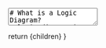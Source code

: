 
<TextArea>
# What is a Logic Diagram? 
A logic diagram is another tool programmers can use to break down the flow of logic in their programs, and plan out their projects. We may
provide you logic diagrams alongside a way to interpret them, such as a table outlining what certain shapes or icons mean. There are different
standards for logic diagrams in programming and engineering, which try to use similar shaping and structure, however this is not a perfect
system. 

If making a logic-diagram of your own, the important things to note are the shapes for:
 - Program entry
 - Conditional-points 
 - Loops
 - Functions

This will allow you to plan out the control flow between and through your program. Consider this program diagram:

```mermaid
flowchart TD
    A[Program Start] --> B(Get Menu Choice)
    B --> |User Input| C{if User Input...}
    C -->|phone| D[Phone fa:fa-phone]
    C -->|house| E[House fa:fa-house]
    C -->|car| F[Car fa:fa-car]
    C --> J(Print error message)
```

We might implement this program like this:

<PythonScriptRenderer
    code={`
        user_choice = input("Which menu do you want?")

        if user_choice == "phone":
            Phone() # Call phone function
        elif user_choice == "house":
            House() # Call house function
        elif user_choice == "car":
            Car() # Call car function
        else:
            print("Please enter one of the following options: car, phone, or house."
    `}

    tooltips={tooltipConfig}
    theme="dark"
    showLineNumbers={true}
    copyButton={true}
    className="mb-6"
/>


We implemented something to collect the menu choice and print the error message, and we used an if-statement on the User's input just like the
diagram outlined. More serious programs make this more beneficial however, like consider this diagram:

![image](https://github.com/user-attachments/assets/7c026a2f-bb5c-423d-80f7-8908a6ada576 "Diagram determining if a Discord user should be sent a notification")


It's a lot even with the diagram, but it'd be worse if it were just code - even if it were a simplified psuedocode. One would typically use a
diagram to outline the overall functionality of a program (specifically the decisions we make throughout the program) and then use psuedocode
to plan out the specific details.

## Links
 - https://www.drawio.com/

</TextArea>

  return <MdxLayout>{children}</MdxLayout>
}